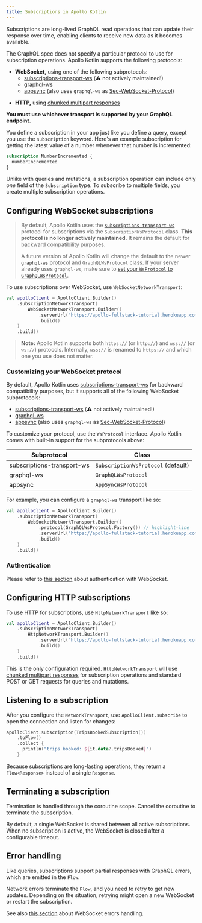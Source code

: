 ```yaml
---
title: Subscriptions in Apollo Kotlin
---
```


Subscriptions are long-lived GraphQL read operations that can update their response over time, enabling clients to receive new data as it becomes available.

The GraphQL spec does not specify a particular protocol to use for subscription operations. Apollo Kotlin supports the following protocols:

- **WebSocket,** using one of the following subprotocols:
  - [subscriptions-transport-ws](https://github.com/apollographql/subscriptions-transport-ws/blob/master/PROTOCOL.md) (⚠️ not actively maintained!)
  - [graphql-ws](https://github.com/enisdenjo/graphql-ws/blob/master/PROTOCOL.md)
  - [appsync](https://docs.aws.amazon.com/appsync/latest/devguide/real-time-websocket-client.html) (also uses `graphql-ws` as [Sec-WebSocket-Protocol](https://datatracker.ietf.org/doc/html/rfc6455#section-1.2))
* **HTTP,** using [chunked multipart responses](https://github.com/graphql/graphql-over-http/blob/main/rfcs/IncrementalDelivery.md)

**You must use whichever transport is supported by your GraphQL endpoint.**

You define a subscription in your app just like you define a query, except you use the `subscription` keyword. Here's an example subscription for getting the latest value of a number whenever that number is incremented:

```graphql
subscription NumberIncremented {
  numberIncremented
}
```

Unlike with queries and mutations, a subscription operation can include only _one_ field of the `Subscription` type. To subscribe to multiple fields, you create multiple subscription operations.

## Configuring WebSocket subscriptions

> By default, Apollo Kotlin uses the [`subscriptions-transport-ws`](https://github.com/apollographql/subscriptions-transport-ws/blob/master/PROTOCOL.md) protocol for subscriptions via the `SubscriptionWsProtocol` class. **This protocol is no longer actively maintained.** It remains the default for backward compatibility purposes.
>
> A future version of Apollo Kotlin will change the default to the newer [`graphql-ws`](https://github.com/enisdenjo/graphql-ws/blob/master/PROTOCOL.md) protocol and `GraphQLWsProtocol` class. If your server already uses `graphql-ws`, make sure to [set your `WsProtocol` to `GraphQLWsProtocol`](#customizing-your-websocket-protocol).

To use subscriptions over WebSocket, use `WebSocketNetworkTransport`:

```kotlin
val apolloClient = ApolloClient.Builder()
    .subscriptionNetworkTransport(
        WebSocketNetworkTransport.Builder()
            .serverUrl("https://apollo-fullstack-tutorial.herokuapp.com/graphql")
            .build()
    )
    .build()
```

> **Note:** Apollo Kotlin supports both `https://` (or `http://`) and `wss://` (or `ws://`) protocols. Internally, `wss://` is renamed to `https://` and which one you use does not matter.


### Customizing your WebSocket protocol

By default, Apollo Kotlin uses [subscriptions-transport-ws](https://github.com/apollographql/subscriptions-transport-ws/blob/master/PROTOCOL.md) for backward compatibility purposes, but it supports all of the following WebSocket subprotocols:

- [subscriptions-transport-ws](https://github.com/apollographql/subscriptions-transport-ws/blob/master/PROTOCOL.md) (⚠️ not actively maintained!)
- [graphql-ws](https://github.com/enisdenjo/graphql-ws/blob/master/PROTOCOL.md)
- [appsync](https://docs.aws.amazon.com/appsync/latest/devguide/real-time-websocket-client.html) (also uses `graphql-ws` as [Sec-WebSocket-Protocol](https://datatracker.ietf.org/doc/html/rfc6455#section-1.2))

To customize your protocol, use the `WsProtocol` interface. Apollo Kotlin comes with built-in support for the subprotocols above:

| Subprotocol | Class |
|-------------|-------|
| subscriptions-transport-ws | `SubscriptionWsProtocol` (default) |
| graphql-ws | `GraphQLWsProtocol` |
| appsync | `AppSyncWsProtocol` |

For example, you can configure a `graphql-ws` transport like so:

```kotlin
val apolloClient = ApolloClient.Builder()
    .subscriptionNetworkTransport(
        WebSocketNetworkTransport.Builder()
            .protocol(GraphQLWsProtocol.Factory()) // highlight-line
            .serverUrl("https://apollo-fullstack-tutorial.herokuapp.com/graphql")
            .build()
    )
    .build()
```

### Authentication

Please refer to [this section](../advanced/authentication#authenticating-your-websockets) about authentication with WebSocket.


## Configuring HTTP subscriptions

To use HTTP for subscriptions, use `HttpNetworkTransport` like so:

```kotlin
val apolloClient = ApolloClient.Builder()
    .subscriptionNetworkTransport(
        HttpNetworkTransport.Builder()
            .serverUrl("https://apollo-fullstack-tutorial.herokuapp.com/graphql")
            .build()
    )
    .build()
```

This is the only configuration required. `HttpNetworkTransport` will use [chunked multipart responses](https://github.com/graphql/graphql-over-http/blob/main/rfcs/IncrementalDelivery.md) for subscription operations and standard POST or GET requests for queries and mutations.

## Listening to a subscription

After you configure the `NetworkTransport`, use `ApolloClient.subscribe` to open the connection and listen for changes:

```kotlin
apolloClient.subscription(TripsBookedSubscription())
    .toFlow()
    .collect {
      println("trips booked: ${it.data?.tripsBooked}")
    }
```

Because subscriptions are long-lasting operations, they return a `Flow<Response>` instead of a single `Response`.

## Terminating a subscription

Termination is handled through the coroutine scope. Cancel the coroutine to terminate the subscription.

By default, a single WebSocket is shared between all active subscriptions. When no subscription is active, the WebSocket is closed after a configurable timeout.

## Error handling

Like queries, subscriptions support partial responses with GraphQL errors, which are emitted in the `Flow`.

Network errors terminate the `Flow`, and you need to retry to get new updates. Depending on the situation, retrying might open a new WebSocket or restart the subscription.

See also [this section](../advanced/websocket-errors) about WebSocket errors handling.
